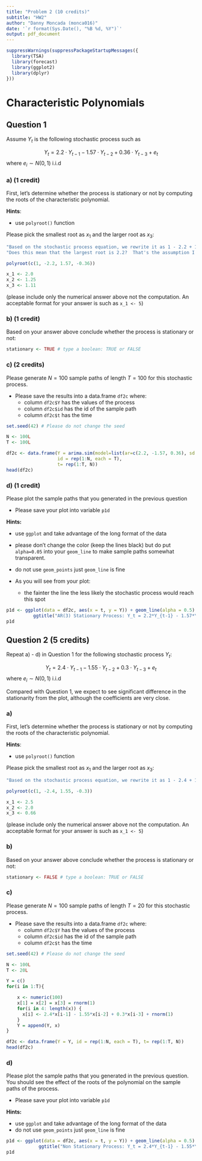 ```yaml
---
title: "Problem 2 (10 credits)"
subtitle: "HW2"
author: "Danny Moncada (monca016)"
date: '`r format(Sys.Date(), "%B %d, %Y")`'
output: pdf_document
---
```


```r
suppressWarnings(suppressPackageStartupMessages({
  library(TSA)
  library(forecast)
  library(ggplot2)
  library(dplyr)
}))
```

# Characteristic Polynomials

## Question 1

Assume $Y_t$ is the following stochastic process such as

$$
Y_t = 2.2\cdot Y_{t-1} - 1.57\cdot Y_{t-2} + 0.36\cdot Y_{t-3} + e_t
$$
where $e_i\sim N(0,1)$ i.i.d

### a) (1 credit)

First, let's determine whether the process is stationary or not by computing the roots of the characteristic polynomial.

**Hints**:

  - use `polyroot()` function 

Please pick the smallest root as $x_1$ and the larger root as $x_3$:

```r
"Based on the stochastic process equation, we rewrite it as 1 - 2.2 + 1.57 - 0.36."
"Does this mean that the largest root is 2.2?  That's the assumption I'm making."

polyroot(c(1, -2.2, 1.57, -0.36))

x_1 <- 2.0
x_2 <- 1.25
x_3 <- 1.11
```

(please include only the numerical answer above not the computation. An acceptable format for your answer is such as `x_1 <- 5`)

### b) (1 credit)

Based on your answer above conclude whether the process is stationary or not:

```r
stationary <- TRUE # type a boolean: TRUE or FALSE
```

### c) (2 credits)

Please generate $N=100$ sample paths of length $T=100$ for this stochastic process.

* Please save the results into a data.frame `df2c` where:
    - column `df2c$Y` has the values of the process
    - column `df2c$id` has the id of the sample path
    - column `df2c$t` has the time

```r
set.seed(42) # Please do not change the seed

N <- 100L
T <- 100L

df2c <- data.frame(Y = arima.sim(model=list(ar=c(2.2, -1.57, 0.36), sd = 1), n = N*T), 
                   id = rep(1:N, each = T), 
                   t= rep(1:T, N))
head(df2c)
```

### d) (1 credit)

Please plot the sample paths that you generated in the previous question

* Please save your plot into variable `p1d`

**Hints:**

  - use `ggplot` and take advantage of the long format of the data
  - please don't change the color (keep the lines black) but do put `alpha=0.05` into your `geom_line` to make sample paths somewhat transparent.
  - do not use `geom_points` just `geom_line` is fine
  
* As you will see from your plot:
    - the fainter the line the less likely the stochastic process would reach this spot

```r
p1d <- ggplot(data = df2c, aes(x = t, y = Y)) + geom_line(alpha = 0.5) + 
          ggtitle("AR(3) Stationary Process: Y_t = 2.2*Y_{t-1} - 1.57*Y_{t-2} + 0.36*Y_{t-3} + e_t")
p1d
```



## Question 2 (5 credits)

Repeat a) - d) in Question 1 for the following stochastic process $Y_t$:

$$
Y_t = 2.4\cdot Y_{t-1} - 1.55\cdot Y_{t-2} + 0.3\cdot Y_{t-3} + e_t
$$
where $e_i\sim N(0,1)$ i.i.d

Compared with Question 1, we expect to see significant difference in the stationarity from the plot, although the coefficients are very close.


### a) 

First, let's determine whether the process is stationary or not by computing the roots of the characteristic polynomial.

**Hints**:

  - use `polyroot()` function 

Please pick the smallest root as $x_1$ and the larger root as $x_3$:

```r
"Based on the stochastic process equation, we rewrite it as 1 - 2.4 + 1.55 - 0.3."

polyroot(c(1, -2.4, 1.55, -0.3))

x_1 <- 2.5
x_2 <- 2.0
x_3 <- 0.66
```

(please include only the numerical answer above not the computation. An acceptable format for your answer is such as `x_1 <- 5`)

### b) 

Based on your answer above conclude whether the process is stationary or not:

```r
stationary <- FALSE # type a boolean: TRUE or FALSE
```

### c) 

Please generate $N=100$ sample paths of length $T=20$ for this stochastic process.

* Please save the results into a data.frame `df2c` where:
    - column `df2c$Y` has the values of the process
    - column `df2c$id` has the id of the sample path
    - column `df2c$t` has the time

```r
set.seed(42) # Please do not change the seed

N <- 100L
T <- 20L

Y = c()
for(i in 1:T){

    x <- numeric(100)
    x[1] = x[2] = x[3] = rnorm(1)
    for(i in 4: length(x)) {
      x[i] <- 2.4*x[i-1] - 1.55*x[i-2] + 0.3*x[i-3] + rnorm(1)
    }
    Y = append(Y, x)
}

df2c <- data.frame(Y = Y, id = rep(1:N, each = T), t= rep(1:T, N))
head(df2c)
```

### d)

Please plot the sample paths that you generated in the previous question. You should see the effect of the roots of the polynomial on the sample paths of the process.

* Please save your plot into variable `p1d`

**Hints:**

  - use `ggplot` and take advantage of the long format of the data
  - do not use `geom_points` just `geom_line` is fine
  

```r
p1d <- ggplot(data = df2c, aes(x = t, y = Y)) + geom_line(alpha = 0.5) + 
            ggtitle("Non Stationary Process: Y_t = 2.4*Y_{t-1} - 1.55*Y_{t-2} + 0.3*Y_{t-3} + e_t")
p1d
```
